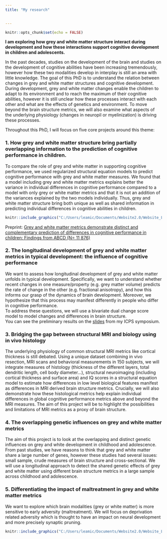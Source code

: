 ```yaml
---
title: "My research"

  
---
```


```r
knitr::opts_chunk$set(echo = FALSE)
```

 
 
**I am exploring how grey and white matter structure interact during development and how these interactions support cognitive development in children and adolescents.**

In the past decades, studies on the development of the brain and studies on the development of cognitive abilities have been increasing tremendously, however how these two modalities develop in interplay is still an area with little knowledge. The goal of this PhD is to understand the relation between changes in grey and white matter structures and cognitive development. 
During development, grey and white matter changes enable the children to adapt to its environment and to reach the maximum of their cognitive abilities, however it is still unclear how these processes interact with each other and what are the effects of genetics and environment. To move beyond the brain structure metrics, we will also examine what aspects of the underlying physiology (changes in neuropil or myelinization) is driving these processes.  

Throughout this PhD, I will focus on five core projects around this theme:  
  
### 1. How grey and white matter structure bring partially overlapping information to the prediction of cognitive performance in children.  

To compare the role of grey and white matter in supporting cognitive performance, we used regularized structural equation models to predict cognitive performance with grey and white matter measures. We found that a model including grey and white matter metrics explains better the variance in individual differences in cognitive performance compared to a model with only grey or white matter metrics and that it is not an addition of the variances explained by the two models individually. Thus, grey and white matter structure bring both unique as well as shared information in predicting individual differences in cognitive abilities in children. 

```r

knitr::include_graphics("C:/Users/leamic/Documents/Website2.0/Website_Lea/rsquare_project1.jpg")

```

Preprint: [Grey and white matter metrics demonstrate distinct and complementary prediction of differences in cognitive performance in children: Findings from ABCD (N= 11 876)](https://osf.io/ryskf/)  

### 2. The longitudinal development of grey and white matter metrics in typical development: the influence of cognitive performance
We want to assess how longitudinal development of grey and white matter unfolds in typical development. Specifically, we want to understand whether recent changes in one measure/property (e.g. grey matter volume) predicts the rate of change in the other (e.g. fractional anisotropy), and how this informs our grasp of the dynamics of brain development. Moreover, we hypothesize that this process may manifest differently in people who differ in cognitive performance.  
To address these questions, we will use a bivariate dual change score model to model changes and differences in brain structure.  
You can see the preliminary results on the [slides]() from my ICPS symposium.

### 3. Bridging the gap between structural MRI and biology using in vivo histology
The underlying physiology of common structural MRI metrics like cortical thickness is still debated. Using a unique dataset combining in vivo resection, MRI scans and behavioral measurements in 150 subjects, we will integrate measures of histology (thickness of the different layers, total dendritic length, cell body diameter…), structural neuroimaging (including cortical thickness and surface area) and IQ scores in a structural equation model to estimate how differences in low level biological features manifest as differences in MRI derived brain structure metrics. Crucially, we will also demonstrate how these histological metrics help explain individual differences in global cognitive performance metrics above and beyond the MRI measures. The aim of this project will be to highlight the possibilities and limitations of MRI metrics as a proxy of brain structure.  

### 4. The overlapping genetic influences on grey and white matter metrics
The aim of this project is to look at the overlapping and distinct genetic influences on grey and white development in childhood and adolescence. From past studies, we have reasons to think that grey and white matter share a large number of genes, however these studies had several issues: small sample, crude measures of brain structure and cross-sectional. We will use a longitudinal approach to detect the shared genetic effects of grey and white matter using different brain structure metrics in a large sample across childhood and adolescence.  

### 5. Differentiating the impact of maltreatment in grey and white matter metrics  
We want to explore which brain modalities (grey or white matter) is more sensitive to early adversity (maltreatment). We will focus on deprivation related adversity which is thought to have an impact on neural development and more precisely synaptic pruning. 



```r

knitr::include_graphics("C:/Users/leamic/Documents/Website2.0/Website_Lea/talkposter.jpg")

```


